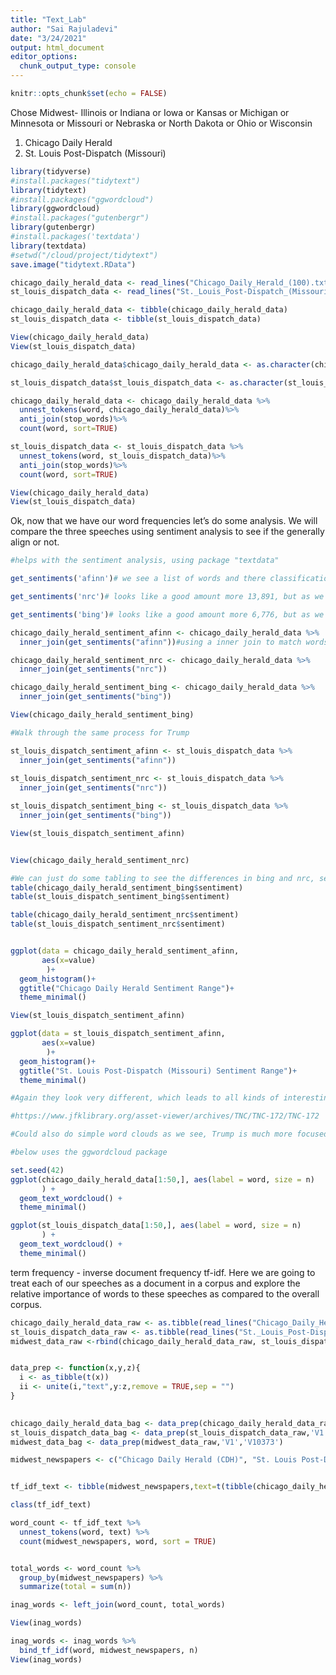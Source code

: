 ```yaml
---
title: "Text_Lab"
author: "Sai Rajuladevi"
date: "3/24/2021"
output: html_document
editor_options: 
  chunk_output_type: console
---
```

```r
knitr::opts_chunk$set(echo = FALSE)
```

Chose Midwest- Illinois or Indiana or Iowa or Kansas or Michigan or Minnesota or Missouri or Nebraska or North Dakota or Ohio or Wisconsin

(1) Chicago Daily Herald
(2) St. Louis Post-Dispatch (Missouri)


```r
library(tidyverse)
#install.packages("tidytext")
library(tidytext)
#install.packages("ggwordcloud")
library(ggwordcloud)
#install.packages("gutenbergr") 
library(gutenbergr)
#install.packages('textdata')
library(textdata)
#setwd("/cloud/project/tidytext")
save.image("tidytext.RData")
```

```r
chicago_daily_herald_data <- read_lines("Chicago_Daily_Herald_(100).txt")
st_louis_dispatch_data <- read_lines("St._Louis_Post-Dispatch_(Missouri)_(100).txt")

chicago_daily_herald_data <- tibble(chicago_daily_herald_data)
st_louis_dispatch_data <- tibble(st_louis_dispatch_data)

View(chicago_daily_herald_data)
View(st_louis_dispatch_data)

chicago_daily_herald_data$chicago_daily_herald_data <- as.character(chicago_daily_herald_data$chicago_daily_herald_data)

st_louis_dispatch_data$st_louis_dispatch_data <- as.character(st_louis_dispatch_data$st_louis_dispatch_data)

chicago_daily_herald_data <- chicago_daily_herald_data %>%
  unnest_tokens(word, chicago_daily_herald_data)%>%
  anti_join(stop_words)%>% 
  count(word, sort=TRUE)

st_louis_dispatch_data <- st_louis_dispatch_data %>%
  unnest_tokens(word, st_louis_dispatch_data)%>%
  anti_join(stop_words)%>% 
  count(word, sort=TRUE)

View(chicago_daily_herald_data)
View(st_louis_dispatch_data)
```


Ok, now that we have our word frequencies let's do some analysis. We will compare the three speeches using sentiment analysis to see if the generally align or not. 

```r
#helps with the sentiment analysis, using package "textdata"

get_sentiments('afinn')# we see a list of words and there classification, 2,467 - not really that many overall. 

get_sentiments('nrc')# looks like a good amount more 13,891, but as we can see words are classified in several different categories. 

get_sentiments('bing')# looks like a good amount more 6,776, but as we can see just negative and positive. 

chicago_daily_herald_sentiment_afinn <- chicago_daily_herald_data %>%
  inner_join(get_sentiments("afinn"))#using a inner join to match words and add the sentiment variable

chicago_daily_herald_sentiment_nrc <- chicago_daily_herald_data %>%
  inner_join(get_sentiments("nrc"))

chicago_daily_herald_sentiment_bing <- chicago_daily_herald_data %>%
  inner_join(get_sentiments("bing"))

View(chicago_daily_herald_sentiment_bing)

#Walk through the same process for Trump 

st_louis_dispatch_sentiment_afinn <- st_louis_dispatch_data %>%
  inner_join(get_sentiments("afinn"))
  
st_louis_dispatch_sentiment_nrc <- st_louis_dispatch_data %>%
  inner_join(get_sentiments("nrc"))

st_louis_dispatch_sentiment_bing <- st_louis_dispatch_data %>%
  inner_join(get_sentiments("bing"))

View(st_louis_dispatch_sentiment_afinn)


View(chicago_daily_herald_sentiment_nrc)
```



```r
#We can just do some tabling to see the differences in bing and nrc, seems like Kennedy's speech at least first glanced was much more balanced in terms of negative/positive sentiment
table(chicago_daily_herald_sentiment_bing$sentiment)
table(st_louis_dispatch_sentiment_bing$sentiment)

table(chicago_daily_herald_sentiment_nrc$sentiment)
table(st_louis_dispatch_sentiment_nrc$sentiment)


ggplot(data = chicago_daily_herald_sentiment_afinn, 
       aes(x=value)
        )+
  geom_histogram()+
  ggtitle("Chicago Daily Herald Sentiment Range")+
  theme_minimal()

View(st_louis_dispatch_sentiment_afinn)

ggplot(data = st_louis_dispatch_sentiment_afinn, 
       aes(x=value)
        )+
  geom_histogram()+
  ggtitle("St. Louis Post-Dispatch (Missouri) Sentiment Range")+
  theme_minimal()

#Again they look very different, which leads to all kinds of interesting questions around the current state of affairs at the time these speeches were given and enforces the idea that text needs to be analyzed in the context of when it was written.....Hermeneutics! I would reference this debate between Nixon and Kennedy to get a basic idea of the events being confronted at this time. 

#https://www.jfklibrary.org/asset-viewer/archives/TNC/TNC-172/TNC-172

#Could also do simple word clouds as we see, Trump is much more focused on the US whereas Kennedy references the "World" at a higher rate. 

#below uses the ggwordcloud package

set.seed(42)
ggplot(chicago_daily_herald_data[1:50,], aes(label = word, size = n)
       ) +
  geom_text_wordcloud() +
  theme_minimal()

ggplot(st_louis_dispatch_data[1:50,], aes(label = word, size = n)
       ) +
  geom_text_wordcloud() +
  theme_minimal()

```



term frequency - inverse document frequency tf-idf. Here we are going to treat
each of our speeches as a document in a corpus and explore the relative 
importance of words to these speeches as compared to the overall corpus. 
```r

chicago_daily_herald_data_raw <- as.tibble(read_lines("Chicago_Daily_Herald_(100).txt"))
st_louis_dispatch_data_raw <- as.tibble(read_lines("St._Louis_Post-Dispatch_(Missouri)_(100).txt"))
midwest_data_raw <-rbind(chicago_daily_herald_data_raw, st_louis_dispatch_data_raw)


data_prep <- function(x,y,z){
  i <- as_tibble(t(x))
  ii <- unite(i,"text",y:z,remove = TRUE,sep = "")
}
 

chicago_daily_herald_data_bag <- data_prep(chicago_daily_herald_data_raw,'V1','V4306')
st_louis_dispatch_data_bag <- data_prep(st_louis_dispatch_data_raw,'V1','V6067')
midwest_data_bag <- data_prep(midwest_data_raw,'V1','V10373')

midwest_newspapers <- c("Chicago Daily Herald (CDH)", "St. Louis Post-Dispatch (SLP-D)", "CDH & SLP-D Combined")


tf_idf_text <- tibble(midwest_newspapers,text=t(tibble(chicago_daily_herald_data_bag,st_louis_dispatch_data_bag, midwest_data_bag,.name_repair = "universal")))

class(tf_idf_text)

word_count <- tf_idf_text %>%
  unnest_tokens(word, text) %>%
  count(midwest_newspapers, word, sort = TRUE)


total_words <- word_count %>% 
  group_by(midwest_newspapers) %>% 
  summarize(total = sum(n))

inag_words <- left_join(word_count, total_words)

View(inag_words)

inag_words <- inag_words %>%
  bind_tf_idf(word, midwest_newspapers, n)
View(inag_words)

```
